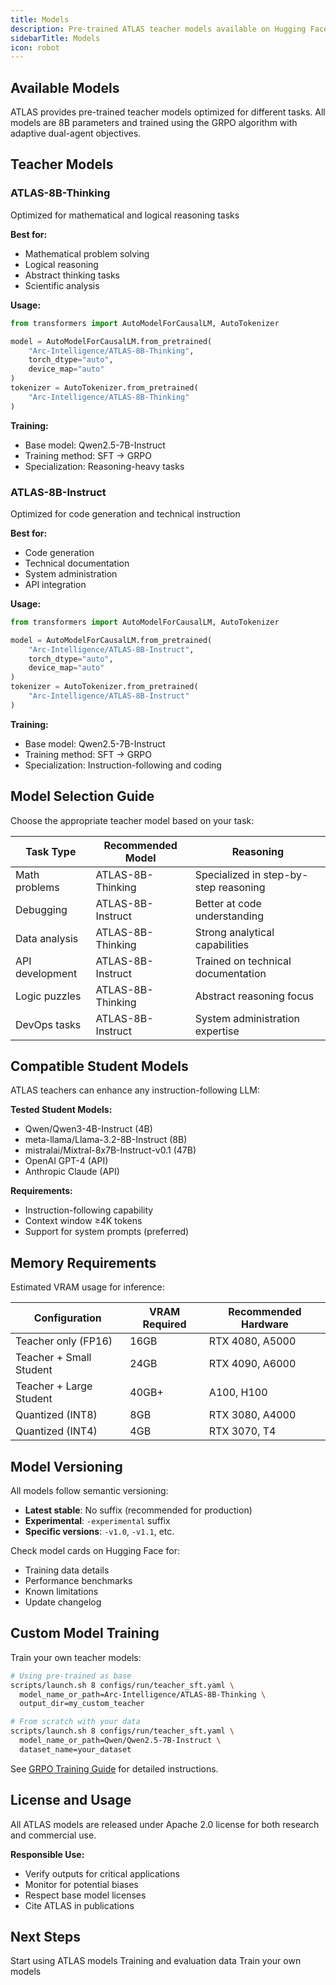 ```yaml
---
title: Models
description: Pre-trained ATLAS teacher models available on Hugging Face
sidebarTitle: Models
icon: robot
---
```


## Available Models

ATLAS provides pre-trained teacher models optimized for different tasks. All models are 8B parameters and trained using the GRPO algorithm with adaptive dual-agent objectives.

## Teacher Models

### ATLAS-8B-Thinking

<Card title="View on Hugging Face" icon="hugging-face" href="https://huggingface.co/Arc-Intelligence/ATLAS-8B-Thinking">
  Optimized for mathematical and logical reasoning tasks
</Card>

**Best for:**
- Mathematical problem solving
- Logical reasoning
- Abstract thinking tasks
- Scientific analysis

**Usage:**
```python
from transformers import AutoModelForCausalLM, AutoTokenizer

model = AutoModelForCausalLM.from_pretrained(
    "Arc-Intelligence/ATLAS-8B-Thinking",
    torch_dtype="auto",
    device_map="auto"
)
tokenizer = AutoTokenizer.from_pretrained(
    "Arc-Intelligence/ATLAS-8B-Thinking"
)
```

**Training:**
- Base model: Qwen2.5-7B-Instruct
- Training method: SFT → GRPO
- Specialization: Reasoning-heavy tasks

### ATLAS-8B-Instruct

<Card title="View on Hugging Face" icon="hugging-face" href="https://huggingface.co/Arc-Intelligence/ATLAS-8B-Instruct">
  Optimized for code generation and technical instruction
</Card>

**Best for:**
- Code generation
- Technical documentation
- System administration
- API integration

**Usage:**
```python
from transformers import AutoModelForCausalLM, AutoTokenizer

model = AutoModelForCausalLM.from_pretrained(
    "Arc-Intelligence/ATLAS-8B-Instruct",
    torch_dtype="auto",
    device_map="auto"
)
tokenizer = AutoTokenizer.from_pretrained(
    "Arc-Intelligence/ATLAS-8B-Instruct"
)
```

**Training:**
- Base model: Qwen2.5-7B-Instruct
- Training method: SFT → GRPO
- Specialization: Instruction-following and coding

## Model Selection Guide

Choose the appropriate teacher model based on your task:

| Task Type | Recommended Model | Reasoning |
|-----------|-------------------|-----------|
| Math problems | ATLAS-8B-Thinking | Specialized in step-by-step reasoning |
| Debugging | ATLAS-8B-Instruct | Better at code understanding |
| Data analysis | ATLAS-8B-Thinking | Strong analytical capabilities |
| API development | ATLAS-8B-Instruct | Trained on technical documentation |
| Logic puzzles | ATLAS-8B-Thinking | Abstract reasoning focus |
| DevOps tasks | ATLAS-8B-Instruct | System administration expertise |

## Compatible Student Models

ATLAS teachers can enhance any instruction-following LLM:

**Tested Student Models:**
- Qwen/Qwen3-4B-Instruct (4B)
- meta-llama/Llama-3.2-8B-Instruct (8B)
- mistralai/Mixtral-8x7B-Instruct-v0.1 (47B)
- OpenAI GPT-4 (API)
- Anthropic Claude (API)

**Requirements:**
- Instruction-following capability
- Context window ≥4K tokens
- Support for system prompts (preferred)

## Memory Requirements

Estimated VRAM usage for inference:

| Configuration | VRAM Required | Recommended Hardware |
|--------------|--------------|---------------------|
| Teacher only (FP16) | 16GB | RTX 4080, A5000 |
| Teacher + Small Student | 24GB | RTX 4090, A6000 |
| Teacher + Large Student | 40GB+ | A100, H100 |
| Quantized (INT8) | 8GB | RTX 3080, A4000 |
| Quantized (INT4) | 4GB | RTX 3070, T4 |

## Model Versioning

All models follow semantic versioning:

- **Latest stable**: No suffix (recommended for production)
- **Experimental**: `-experimental` suffix
- **Specific versions**: `-v1.0`, `-v1.1`, etc.

Check model cards on Hugging Face for:
- Training data details
- Performance benchmarks
- Known limitations
- Update changelog

## Custom Model Training

Train your own teacher models:

```bash
# Using pre-trained as base
scripts/launch.sh 8 configs/run/teacher_sft.yaml \
  model_name_or_path=Arc-Intelligence/ATLAS-8B-Thinking \
  output_dir=my_custom_teacher

# From scratch with your data
scripts/launch.sh 8 configs/run/teacher_sft.yaml \
  model_name_or_path=Qwen/Qwen2.5-7B-Instruct \
  dataset_name=your_dataset
```

See [GRPO Training Guide](/training/offline/grpo-training) for detailed instructions.

## License and Usage

All ATLAS models are released under Apache 2.0 license for both research and commercial use.

**Responsible Use:**
- Verify outputs for critical applications
- Monitor for potential biases
- Respect base model licenses
- Cite ATLAS in publications

## Next Steps

<CardGroup cols="2">
  <Card title="Quickstart" icon="rocket" href="/sdk/quickstart">
    Start using ATLAS models
  </Card>
  <Card title="Datasets" icon="database" href="/reference/datasets">
    Training and evaluation data
  </Card>
  <Card title="Custom Training" icon="dumbbell" href="/training/offline/grpo-training">
    Train your own models
  </Card>
</CardGroup>
